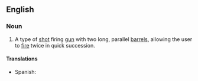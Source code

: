 ==English==
{{wikipedia|Double-barreled shotgun}}
===Noun===
{{en-noun|sg=[[double-barrelled]] [[shotgun]]}}

# A type of [[shot]] firing [[gun]] with two long, parallel [[barrel]]s, allowing the user to [[fire]] twice in quick succession.

====Translations====
* Spanish: {{t|es|escopeta de dos cañones}}